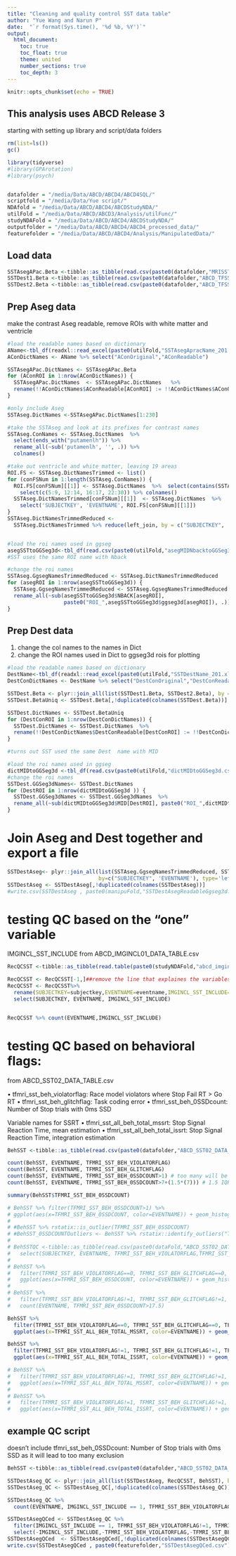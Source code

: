 ```yaml
---
title: "Cleaning and quality control SST data table"
author: "Yue Wang and Narun P"
date:  "`r format(Sys.time(), '%d %b, %Y')`"
output: 
  html_document:
    toc: true
    toc_float: true
    theme: united
    number_sections: true
    toc_depth: 3
---
```


```r
knitr::opts_chunk$set(echo = TRUE)
```

## This analysis uses ABCD Release 3
starting with setting up library and script/data folders

```r
rm(list=ls())
gc()

library(tidyverse)
#library(GPArotation)
#library(psych)


datafolder = "/media/Data/ABCD/ABCD4/ABCD4SQL/"
scriptfold = "/media/Data/Yue script/"
NDAfold = "/media/Data/ABCD/ABCD4/ABCDStudyNDA/"
utilFold = "/media/Data/ABCD/ABCD3/Analysis/utilFunc/"
studyNDAFold = "/media/Data/ABCD/ABCD4/ABCDStudyNDA/"
outputfolder = "/media/Data/ABCD/ABCD4/ABCD4_precessed_data/"
featurefolder = "/media/Data/ABCD/ABCD4/Analysis/ManipulatedData/"

```

## Load data

```r
SSTAsegAPac.Beta <-tibble::as_tibble(read.csv(paste0(datafolder,"MRISST02_DATA_TABLE.csv"))) 
SSTDest1.Beta <-tibble::as_tibble(read.csv(paste0(datafolder,"ABCD_TFSSTABWDP101_DATA_TABLE.csv"))) 
SSTDest2.Beta <-tibble::as_tibble(read.csv(paste0(datafolder,"ABCD_TFSSTABWDP201_DATA_TABLE.csv"))) 

```



## Prep Aseg data
make the contrast Aseg readable, remove ROIs with white matter and ventricle 

```r
#load the readable names based on dictionary
AName<-tbl_df(readxl::read_excel(paste0(utilFold,"SSTAsegApracName_201.xlsx")))
AConDictNames <- AName %>% select("AConOriginal","AConReadable")

SSTAsegAPac.DictNames <- SSTAsegAPac.Beta 
for (AConROI in 1:nrow(AConDictNames)) {
  SSTAsegAPac.DictNames  <- SSTAsegAPac.DictNames   %>%
  rename(!!AConDictNames$AConReadable[AConROI] := !!AConDictNames$AConOriginal[AConROI])  
}

#only include Aseg
SSTAseg.DictNames <-SSTAsegAPac.DictNames[1:230]

#take the SSTAseg and look at its prefixes for contrast names
SSTAseg.ConNames <- SSTAseg.DictNames  %>%
  select(ends_with("putamenlh")) %>%
  rename_all(~sub('putamenlh', '', .)) %>%
  colnames()

#take out ventricle and white matter, leaving 19 areas
ROI.FS <- SSTAseg.DictNamesTrimmed <- list()
for (conFSNum in 1:length(SSTAseg.ConNames)) {
  ROI.FS[conFSNum][[1]] <- SSTAseg.DictNames  %>%  select(contains(SSTAseg.ConNames[conFSNum])) %>% 
    select(c(5:9, 12:14, 16:17, 22:30)) %>% colnames()
  SSTAseg.DictNamesTrimmed[conFSNum][[1]]  <- SSTAseg.DictNames  %>% 
    select('SUBJECTKEY', 'EVENTNAME', ROI.FS[conFSNum][[1]]) 
}
SSTAseg.DictNamesTrimmedReduced <- 
  SSTAseg.DictNamesTrimmed %>% reduce(left_join, by = c("SUBJECTKEY", 'EVENTNAME'))


#load the roi names used in ggseg
asegSSTtoGGSeg3d<-tbl_df(read.csv(paste0(utilFold,"asegMIDNbacktoGGSeg3d_19.csv")))
#SST uses the same ROI name with Nback

#change the roi names 
SSTAseg.GgsegNamesTrimmedReduced <- SSTAseg.DictNamesTrimmedReduced
for (asegROI in 1:nrow(asegSSTtoGGSeg3d)) {
  SSTAseg.GgsegNamesTrimmedReduced <- SSTAseg.GgsegNamesTrimmedReduced  %>%
  rename_all(~sub(asegSSTtoGGSeg3d$NBACK[asegROI], 
                  paste0("ROI_",asegSSTtoGGSeg3d$ggseg3d[asegROI]), .))
}

```

## Prep Dest data
1) change the col names to the names in Dict
2) change the ROI names used in Dict to ggseg3d rois for plotting

```r

#load the readable names based on dictionary
DestName<-tbl_df(readxl::read_excel(paste0(utilFold,"SSTDestName_201.xlsx")))
DestConDictNames <- DestName %>% select("DestConOriginal","DestConReadable")

SSTDest.Beta <- plyr::join_all(list(SSTDest1.Beta, SSTDest2.Beta), by = c("SUBJECTKEY", 'EVENTNAME'), type='left')
SSTDest.BetaUniq <- SSTDest.Beta[,!duplicated(colnames(SSTDest.Beta))]

SSTDest.DictNames <- SSTDest.BetaUniq
for (DestConROI in 1:nrow(DestConDictNames)) {
  SSTDest.DictNames <- SSTDest.DictNames  %>%
  rename(!!DestConDictNames$DestConReadable[DestConROI] := !!DestConDictNames$DestConOriginal[DestConROI])  
}

#turns out SST used the same Dest  name with MID

#load the roi names used in ggseg
dictMIDtoGGSeg3d <-tbl_df(read.csv(paste0(utilFold,"dictMIDtoGGSeg3d.csv")))
#change the roi names 
SSTDest.GGSeg3dNames<- SSTDest.DictNames
for (DestROI in 1:nrow(dictMIDtoGGSeg3d )) {
  SSTDest.GGSeg3dNames <- SSTDest.GGSeg3dNames  %>%
  rename_all(~sub(dictMIDtoGGSeg3d$MID[DestROI], paste0("ROI_",dictMIDtoGGSeg3d$ggseg3d[DestROI]), .))
}

```

# Join Aseg and Dest together and export a file
```r
SSTDestAseg<- plyr::join_all(list(SSTAseg.GgsegNamesTrimmedReduced, SSTDest.GGSeg3dNames), 
                             by=c("SUBJECTKEY", 'EVENTNAME'), type='left')
SSTDestAseg <- SSTDestAseg[,!duplicated(colnames(SSTDestAseg))]
#write.csv(SSTDestAseg , paste0(manipuFold,"SSTDestAsegReadableGgseg3d.csv"))
```

# testing QC based on the "one" variable
IMGINCL_SST_INCLUDE from ABCD_IMGINCL01_DATA_TABLE.csv
```r

RecQCSST <-tibble::as_tibble(read.table(paste0(studyNDAFold,"abcd_imgincl01.txt"),header=TRUE)) 

RecQCSST <- RecQCSST[-1,]##remove the line that explaines the variables
RecQCSST <- RecQCSST%>%
  rename(SUBJECTKEY=subjectkey,EVENTNAME=eventname,IMGINCL_SST_INCLUDE=imgincl_sst_include)%>%
  select(SUBJECTKEY, EVENTNAME, IMGINCL_SST_INCLUDE)


RecQCSST %>% count(EVENTNAME,IMGINCL_SST_INCLUDE)

```

# testing QC based on behavioral flags:

from ABCD_SST02_DATA_TABLE.csv

• tfmri_sst_beh_violatorflag: Race model violators where Stop Fail RT > Go RT
• tfmri_sst_beh_glitchflag: Task coding error
• tfmri_sst_beh_0SSDcount: Number of Stop trials with 0ms SSD  

Variable names for SSRT
• tfmri_sst_all_beh_total_mssrt: Stop Signal Reaction Time, mean estimation
• tfmri_sst_all_beh_total_issrt: Stop Signal Reaction Time, integration estimation

```r
BehSST <-tibble::as_tibble(read.csv(paste0(datafolder,"ABCD_SST02_DATA_TABLE.csv"))) 

count(BehSST, EVENTNAME, TFMRI_SST_BEH_VIOLATORFLAG)
count(BehSST, EVENTNAME, TFMRI_SST_BEH_GLITCHFLAG)
count(BehSST, EVENTNAME, TFMRI_SST_BEH_0SSDCOUNT>1) # too many will be excluded
count(BehSST, EVENTNAME, TFMRI_SST_BEH_0SSDCOUNT>7+(1.5*(7))) # 1.5 IQR = 17.5

summary(BehSST$TFMRI_SST_BEH_0SSDCOUNT)

# BehSST %>% filter(TFMRI_SST_BEH_0SSDCOUNT>1) %>%
# ggplot(aes(x=TFMRI_SST_BEH_0SSDCOUNT, color=EVENTNAME)) + geom_histogram()
# 
# #BehSST %>% rstatix::is_outlier(TFMRI_SST_BEH_0SSDCOUNT) 
# #BehSST_0SSDCOUNTOutliers <- BehSST %>% rstatix::identify_outliers("TFMRI_SST_BEH_0SSDCOUNT") 
# 
# BehSSTQC <-tibble::as_tibble(read.csv(paste0(dataFold,"ABCD_SST02_DATA_TABLE.csv"))) %>% 
#   select(SUBJECTKEY, EVENTNAME, TFMRI_SST_BEH_VIOLATORFLAG,TFMRI_SST_BEH_GLITCHFLAG,TFMRI_SST_BEH_0SSDCOUNT)
# 
# BehSST %>% 
#   filter(TFMRI_SST_BEH_VIOLATORFLAG==0, TFMRI_SST_BEH_GLITCHFLAG==0, TFMRI_SST_BEH_PERFORMFLAG ==1) %>%
#   ggplot(aes(x=TFMRI_SST_BEH_0SSDCOUNT, color=EVENTNAME)) + geom_histogram()
# 
# BehSST %>% 
#   filter(TFMRI_SST_BEH_VIOLATORFLAG!=1, TFMRI_SST_BEH_GLITCHFLAG!=1, TFMRI_SST_BEH_PERFORMFLAG ==1) %>% 
#   count(EVENTNAME, TFMRI_SST_BEH_0SSDCOUNT>17.5)

BehSST %>% 
  filter(TFMRI_SST_BEH_VIOLATORFLAG==0, TFMRI_SST_BEH_GLITCHFLAG==0, TFMRI_SST_BEH_PERFORMFLAG ==1) %>%
  ggplot(aes(x=TFMRI_SST_ALL_BEH_TOTAL_MSSRT, color=EVENTNAME)) + geom_histogram()

BehSST %>% 
  filter(TFMRI_SST_BEH_VIOLATORFLAG!=1, TFMRI_SST_BEH_GLITCHFLAG!=1, TFMRI_SST_BEH_PERFORMFLAG ==1) %>%
  ggplot(aes(x=TFMRI_SST_ALL_BEH_TOTAL_ISSRT, color=EVENTNAME)) + geom_histogram()

# BehSST %>% 
#   filter(TFMRI_SST_BEH_VIOLATORFLAG!=1, TFMRI_SST_BEH_GLITCHFLAG!=1, TFMRI_SST_BEH_PERFORMFLAG ==1,TFMRI_SST_BEH_0SSDCOUNT<17.5) %>%
#   ggplot(aes(x=TFMRI_SST_ALL_BEH_TOTAL_MSSRT, color=EVENTNAME)) + geom_histogram()
# 
# BehSST %>% 
#   filter(TFMRI_SST_BEH_VIOLATORFLAG!=1, TFMRI_SST_BEH_GLITCHFLAG!=1, TFMRI_SST_BEH_PERFORMFLAG ==1,TFMRI_SST_BEH_0SSDCOUNT<17.5) %>%
#   ggplot(aes(x=TFMRI_SST_ALL_BEH_TOTAL_ISSRT, color=EVENTNAME)) + geom_histogram()


```

## example QC script

doesn't include tfmri_sst_beh_0SSDcount: Number of Stop trials with 0ms SSD as it will lead to too many exclusion

```r


BehSST <-tibble::as_tibble(read.csv(paste0(datafolder,"ABCD_SST02_DATA_TABLE.csv"))) 

SSTDestAseg_QC <- plyr::join_all(list(SSTDestAseg, RecQCSST, BehSST), by=c("SUBJECTKEY", 'EVENTNAME'), type='left') 
SSTDestAseg_QC <- SSTDestAseg_QC[,!duplicated(colnames(SSTDestAseg_QC))]

SSTDestAseg_QC %>% 
  count(EVENTNAME, IMGINCL_SST_INCLUDE == 1, TFMRI_SST_BEH_VIOLATORFLAG!=1, TFMRI_SST_BEH_GLITCHFLAG!=1)

SSTDestAsegQCed <- SSTDestAseg_QC %>%
  filter(IMGINCL_SST_INCLUDE == 1, TFMRI_SST_BEH_VIOLATORFLAG!=1, TFMRI_SST_BEH_GLITCHFLAG!=1) %>% 
  select(-IMGINCL_SST_INCLUDE,-TFMRI_SST_BEH_VIOLATORFLAG,-TFMRI_SST_BEH_GLITCHFLAG)
SSTDestAsegQCed  <- SSTDestAsegQCed[,!duplicated(colnames(SSTDestAsegQCed))]
write.csv(SSTDestAsegQCed , paste0(featurefolder,"SSTDestAsegQCed.csv"))  
                


```
